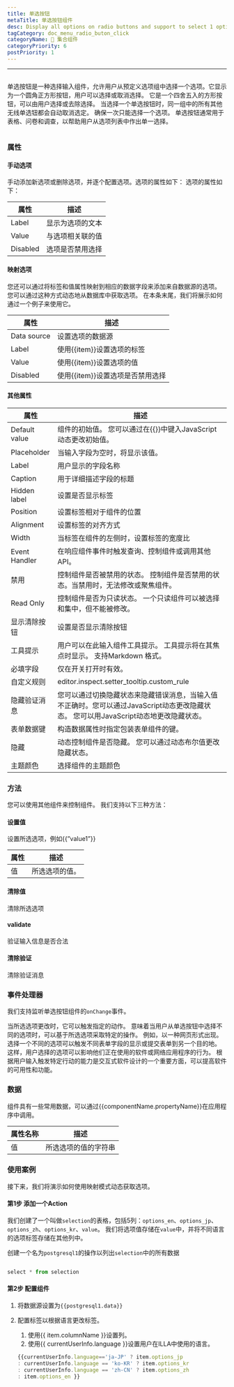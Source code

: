 ```yaml
---
title: 单选按钮
metaTitle: 单选按钮组件
desc: Display all options on radio buttons and support to select 1 option.
tagCategory: doc_menu_radio_buton_click
categoryName: 🧬 集合组件
categoryPriority: 6
postPriority: 1
---
```


* * *

## <h2 hidden>Radio button</h2>

单选按钮是一种选择输入组件，允许用户从预定义选项组中选择一个选项。它显示为一个圆角正方形按钮，用户可以选择或取消选择。 它是一个四舍五入的方形按钮，可以由用户选择或去除选择。 当选择一个单选按钮时，同一组中的所有其他无线单选钮都会自动取消选定。 确保一次只能选择一个选项。 单选按钮通常用于表格、问卷和调查，以帮助用户从选项列表中作出单一选择。

<img src='https://cdn.illacloud.com/official-website/img/docs/assemble/radio.png' alt="" />

### 属性

#### 手动选项

手动添加新选项或删除选项，并逐个配置选项。选项的属性如下： 选项的属性如下： 

| 属性       | 描述       |
| -------- | -------- |
| Label    | 显示为选项的文本 |
| Value    | 与选项相关联的值 |
| Disabled | 选项是否禁用选择 |

#### 映射选项

您还可以通过将标签和值属性映射到相应的数据字段来添加来自数据源的选项。 您可以通过这种方式动态地从数据库中获取选项。 在本条末尾，我们将展示如何通过一个例子来使用它。

| 属性          | 描述                   |
| ----------- | -------------------- |
| Data source | 设置选项的数据源             |
| Label       | 使用{{item}}设置选项的标签    |
| Value       | 使用{{item}}设置选项的值     |
| Disabled    | 使用{{item}}设置选项是否禁用选择 |

#### 其他属性

| 属性            | 描述                                                                            |
| ------------- | ----------------------------------------------------------------------------- |
| Default value | 组件的初始值。 您可以通过在{{}}中键入JavaScript动态更改初始值。                                       |
| Placeholder   | 当输入字段为空时，将显示该值。                                                               |
| Label         | 用户显示的字段名称                                                                     |
| Caption       | 用于详细描述字段的标题                                                                   |
| Hidden label  | 设置是否显示标签                                                                      |
| Position      | 设置标签相对于组件的位置                                                                  |
| Alignment     | 设置标签的对齐方式                                                                     |
| Width         | 当标签在组件的左侧时，设置标签的宽度比                                                           |
| Event Handler | 在响应组件事件时触发查询、控制组件或调用其他API。                                                    |
| 禁用            | 控制组件是否被禁用的状态。 控制组件是否禁用的状态。当禁用时，无法修改或聚焦组件。                                     |
| Read Only     | 控制组件是否为只读状态。 一个只读组件可以被选择和集中，但不能被修改。                                           |
| 显示清除按钮        | 设置是否显示清除按钮                                                                    |
| 工具提示          | 用户可以在此输入组件工具提示。 工具提示将在其焦点时显示。 支持Markdown 格式。                                  |
| 必填字段          | 仅在开关打开时有效。                                                                    |
| 自定义规则         | editor.inspect.setter_tooltip.custom_rule                                     |
| 隐藏验证消息        | 您可以通过切换隐藏状态来隐藏错误消息，当输入值不正确时。您可以通过JavaScript动态更改隐藏状态。 您可以用JavaScript动态地更改隐藏状态。 |
| 表单数据键         | 构造数据属性时指定包装表单组件的键。                                                            |
| 隐藏            | 动态控制组件是否隐藏。 您可以通过动态布尔值更改隐藏状态。                                                 |
| 主题颜色          | 选择组件的主题颜色                                                                     |

### 方法

您可以使用其他组件来控制组件。 我们支持以下三种方法：

#### 设置值

设置所选选项，例如{{”value1”}}

| 属性 | 描述       |
| -- | -------- |
| 值  | 所选选项的值。  |

#### 清除值

清除所选选项

#### validate

验证输入信息是否合法

#### 清除验证

清除验证消息

### 事件处理器

我们支持监听单选按钮组件的`onChange`事件。 

当所选选项更改时，它可以触发指定的动作。 意味着当用户从单选按钮中选择不同的选项时，可以基于所选选项采取特定的操作。 例如，以一种网页形式出现。 选择一个不同的选项可以触发不同表单字段的显示或提交表单到另一个目的地。 这样，用户选择的选项可以影响他们正在使用的软件或网络应用程序的行为。 根据用户输入触发特定行动的能力是交互式软件设计的一个重要方面，可以提高软件的可用性和功能。

### 数据

组件具有一些常用数据，可以通过{{componentName.propertyName}}在应用程序中调用。

| 属性名称 | 描述          |
| ---- | ----------- |
| 值    | 所选选项的值的字符串  |

### 使用案例

接下来，我们将演示如何使用映射模式动态获取选项。 

#### 第1步 添加一个Action

我们创建了一个叫做`selection`的表格，包括5列：`options_en`、`options_jp`、`options_zh`、`options_kr`、`value`。 我们将选项值存储在`value`中，并将不同语言的选项标签存储在其他列中。 

创建一个名为`postgresql1`的操作以列出`selection`中的所有数据

<img src='https://cdn.illacloud.com/official-website/img/docs/assemble/radio1.png' alt="" />

```jsx
select * from selection

```

#### 第2步 配置组件

1.  将数据源设置为`{{postgresql1.data}}` 
2.  配置标签以根据语言更改标签。 

    1.  使用{{ item.columnName }}设置列。 
    2.  使用{{ currentUserInfo.language }}设置用户在ILLA中使用的语言。

    ```jsx
    {{currentUserInfo.language=='ja-JP' ? item.options_jp
    : currentUserInfo.language == 'ko-KR' ? item.options_kr
    : currentUserInfo.language == 'zh-CN' ? item.options_zh
    : item.options_en }}

    ```

<img src='https://cdn.illacloud.com/official-website/img/docs/assemble/radio2.png' alt="" />
